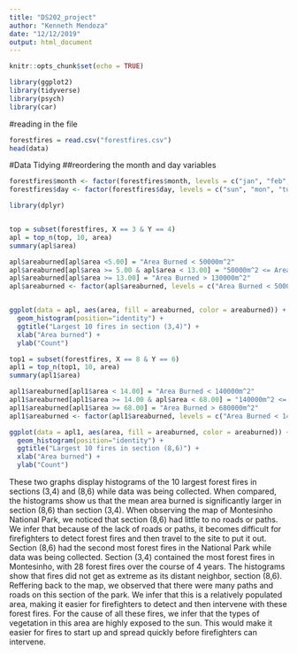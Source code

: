 ---
title: "DS202_project"
author: "Kenneth Mendoza"
date: "12/12/2019"
output: html_document
---

```{r setup, include=FALSE}
knitr::opts_chunk$set(echo = TRUE)
```
```{r}
library(ggplot2)
library(tidyverse)
library(psych)
library(car)
```

#reading in the file
```{r}
forestfires = read.csv("forestfires.csv")
head(data)
```

#Data Tidying
##reordering the month and day variables
```{r}
forestfires$month <- factor(forestfires$month, levels = c("jan", "feb", "mar", "apr", "may", "jun", "jul", "aug", "sep", "oct", "nov", "dec"))
forestfires$day <- factor(forestfires$day, levels = c("sun", "mon", "tue", "wed", "thu", "fri", "sat"))
```


```{r}
library(dplyr)


top = subset(forestfires, X == 3 & Y == 4)
apl = top_n(top, 10, area)
summary(apl$area)

apl$areaburned[apl$area <5.00] = "Area Burned < 50000m^2"
apl$areaburned[apl$area >= 5.00 & apl$area < 13.00] = "50000m^2 <= Area Burned <= 130000m^2"
apl$areaburned[apl$area >= 13.00] = "Area Burned > 130000m^2"
apl$areaburned <- factor(apl$areaburned, levels = c("Area Burned < 50000m^2", "50000m^2 <= Area Burned <= 130000m^2", "Area Burned > 130000m^2"))


ggplot(data = apl, aes(area, fill = areaburned, color = areaburned)) +
  geom_histogram(position="identity") + 
  ggtitle("Largest 10 fires in section (3,4)") +
  xlab("Area burned") +
  ylab("Count")
```

```{r}
top1 = subset(forestfires, X == 8 & Y == 6)
apl1 = top_n(top1, 10, area)
summary(apl1$area)

apl1$areaburned[apl1$area < 14.00] = "Area Burned < 140000m^2"
apl1$areaburned[apl1$area >= 14.00 & apl$area < 68.00] = "140000m^2 <= Area Burned <= 680000m^2"
apl1$areaburned[apl1$area >= 68.00] = "Area Burned > 680000m^2"
apl1$areaburned <- factor(apl1$areaburned, levels = c("Area Burned < 140000m^2", "140000m^2 <= Area Burned <= 680000m^2", "Area Burned > 680000m^2"))

ggplot(data = apl1, aes(area, fill = areaburned, color = areaburned)) +
  geom_histogram(position="identity") + 
  ggtitle("Largest 10 fires in section (8,6)") +
  xlab("Area burned") +
  ylab("Count")
```

These two graphs display histograms of the 10 largest forest fires in sections (3,4) and (8,6) while data was being collected. When compared, the histograms show us that the mean area burned is significantly larger in section (8,6) than section (3,4). When observing the map of Montesinho National Park, we noticed that section (8,6) had little to no roads or paths. We infer that because of the lack of roads or paths, it becomes difficult for firefighters to detect forest fires and then travel to the site to put it out. Section (8,6) had the second most forest fires in the National Park while data was being collected. Section (3,4) contained the most forest fires in Montesinho, with 28 forest fires over the course of 4 years. The histograms show that fires did not get as extreme as its distant neighbor, section (8,6). Reffering back to the map, we observed that there were many paths and roads on this section of the park. We infer that this is a relatively populated area, making it easier for firefighters to detect and then intervene with these forest fires. For the cause of all these fires, we infer that the types of vegetation in this area are highly exposed to the sun. This would make it easier for fires to start up and spread quickly before firefighters can intervene.








